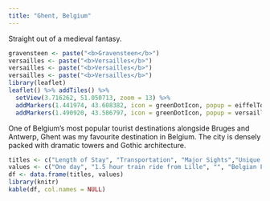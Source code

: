 ```yaml
---
title: "Ghent, Belgium"
---
```


Straight out of a medieval fantasy.

```r
gravensteen <- paste("<b>Gravensteen</b>")
versailles <- paste("<b>Versailles</b>")
versailles <- paste("<b>Versailles</b>")
versailles <- paste("<b>Versailles</b>")
library(leaflet)
leaflet() %>% addTiles() %>%
  setView(3.716262, 51.050713, zoom = 13) %>%
  addMarkers(1.441974, 43.608382, icon = greenDotIcon, popup = eiffelTower) %>% # Eiffel Tower
  addMarkers(1.490920, 43.586797, icon = greenDotIcon, popup = versailles) # Versailles
```

One of Belgium's most popular tourist destinations alongside Bruges and Antwerp, Ghent was my favourite destination in Belgium. The city is densely packed with dramatic towers and Gothic architecture.

```r
titles <- c("Length of Stay", "Transportation", "Major Sights","Unique Foods", "Restaurant Recommendations")
values <- c("One day", "1.5 hour train ride from Lille", "", "Belgian French fries", "Atelier Frites")
df <- data.frame(titles, values)
library(knitr)
kable(df, col.names = NULL)
```